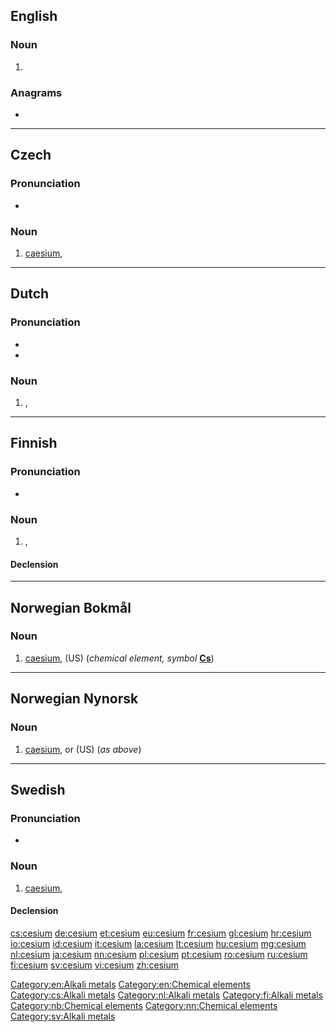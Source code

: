 {{also|césium}}
==English==

===Noun===
{{en-noun|-}}

# {{context|US|lang=en}} {{alternative spelling of|caesium|lang=en}}
<!--Put derived terms, translations, etc, at "caesium"-->

===Anagrams===
* {{l/en|miscue}}

[[Category:en:Alkali metals]]
[[Category:en:Chemical elements]]

----

==Czech==
{{wikipedia|lang=cs}}

===Pronunciation===
* {{IPA|/tsɛːzɪjʊm/|lang=cs}}

===Noun===
{{cs-noun|g=n}}

# [[caesium]], {{l/en|cesium}}

[[Category:cs:Alkali metals]]

----

==Dutch==
{{wikipedia|lang=nl}}
{{elements|Cs|xenon|Xe|barium|Ba|lang=nl}}

===Pronunciation===
* {{audio|Nl-cesium.ogg|Audio|lang=nl}}
* {{IPA|[ˈseː.si.ʏm]|lang=nl}}

===Noun===
{{nl-noun|n|-|-}}

# {{l/en|caesium}}, {{l/en|cesium}}

[[Category:nl:Alkali metals]]

----

==Finnish==
{{wikipedia|lang=fi}}

===Pronunciation===
* {{IPA|/ˈse̞ːsium/|lang=fi}}

===Noun===
{{fi-noun}}

# {{l/en|caesium}}, {{l/en|cesium}}

====Declension====
{{fi-decl-risti|n=sg|cesium|||a|i=0}}

[[Category:fi:Alkali metals]]

----

==Norwegian Bokmål==
{{wikipedia|lang=no}}

===Noun===
{{head|nb|noun|g=n|definite singular|cesiumet}} {{context|uncountable|lang=nb}}

# [[caesium]], {{l|en|cesium}} (US) (''chemical element, symbol'' '''[[Cs]]''')

[[Category:nb:Chemical elements]]

----
==Norwegian Nynorsk==
{{wikipedia|lang=nn}}

===Noun===
{{head|nn|noun|g=n|definite singular|cesiumet}} {{context|uncountable|lang=nn}}

# [[caesium]], or {{l|en|cesium}} (US) (''as above'')

[[Category:nn:Chemical elements]]


----

==Swedish==

===Pronunciation===
* {{IPA|/ˈseːsɪɵm/|lang=sv}}

===Noun===
{{sv-noun|n}}

# [[caesium]], {{l/en|cesium}}

====Declension====
{{sv-noun-unc-irreg-n|2=cesiumet}}

[[Category:sv:Alkali metals]]

[[cs:cesium]]
[[de:cesium]]
[[et:cesium]]
[[eu:cesium]]
[[fr:cesium]]
[[gl:cesium]]
[[hr:cesium]]
[[io:cesium]]
[[id:cesium]]
[[it:cesium]]
[[la:cesium]]
[[lt:cesium]]
[[hu:cesium]]
[[mg:cesium]]
[[nl:cesium]]
[[ja:cesium]]
[[nn:cesium]]
[[pl:cesium]]
[[pt:cesium]]
[[ro:cesium]]
[[ru:cesium]]
[[fi:cesium]]
[[sv:cesium]]
[[vi:cesium]]
[[zh:cesium]]